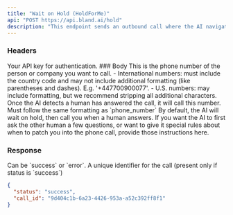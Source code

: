 ```yaml
---
title: "Wait on Hold (HoldForMe)"
api: "POST https://api.bland.ai/hold"
description: "This endpoint sends an outbound call where the AI navigates customer service and waits on hold until a human being answers. Then it dispatches a call to a number you provide, patching in another human."
---
```


### Headers

<ParamField header="authorization" type="string" required>
  Your API key for authentication.
</ParamField>
### Body

<ParamField body="phone_number" type="string" required>
  This is the phone number of the person or company you want to call. -
  International numbers: must include the country code and may not include
  additional formatting (like parentheses and dashes). E.g. '+447700900077'. -
  U.S. numbers: may include formatting, but we recommend stripping all
  additional characters.
</ParamField>

<ParamField body="hold_connect" type="string" required>
  Once the AI detects a human has answered the call, it will call this number.
  Must follow the same formatting as `phone_number`
</ParamField>

<ParamField body="task" type="string">
  By default, the AI will wait on hold, then call you when a human answers. If
  you want the AI to first ask the other human a few questions, or want to give
  it special rules about when to patch you into the phone call, provide those
  instructions here.
</ParamField>

### Response

<ResponseField name="status" type="string">
  Can be `success` or `error`.
</ResponseField>

<ResponseField name="call_id" type="string">
  A unique identifier for the call (present only if status is `success`)
</ResponseField>

<ResponseExample>

```json Response
{
  "status": "success",
  "call_id": "9d404c1b-6a23-4426-953a-a52c392ff8f1"
}
```

</ResponseExample>





